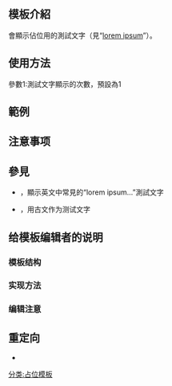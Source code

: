 <includeonly><!-- 在這裡加入模板的保護標識 --></includeonly><noinclude>{{Documentation subpage}}</noinclude>
<!-- 在本行下編輯模板說明 -->
== 模板介紹 ==
{{tlx|Lorem Ipsum}}會顯示佔位用的測試文字（見“[[lorem ipsum]]”）。

== 使用方法 ==
;參數1:測試文字顯示的次數，預設為1

== 範例 ==
{{markup
|<nowiki>{{Lorem Ipsum}}</nowiki>
|{{Lorem Ipsum}}
|<nowiki>{{Lorem Ipsum|1}}</nowiki>
|{{Lorem Ipsum|1}}
|<nowiki>{{Lorem Ipsum|3}}</nowiki>
|{{Lorem Ipsum|3}}
}}

== 注意事项 ==

== 參見 ==
*{{tl|Lorem ipsum original}}，顯示英文中常見的“lorem ipsum…”測試文字
*{{tl|Lorem ipsum Chinese}}，用古文作为测试文字

== 给模板编辑者的说明 ==
=== 模板结构 ===
=== 实现方法 ===
=== 编辑注意 ===

== 重定向 ==
*{{tl|占位}}

<includeonly>
<!-- 本行下加入模板的分類 -->
[[分类:占位模板]]
</includeonly>